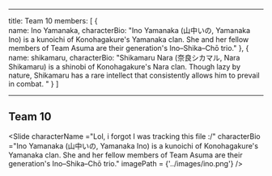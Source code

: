 
---
title: Team 10
members: [
    {   
        name: Ino Yamanaka,
        characterBio: "Ino Yamanaka (山中いの, Yamanaka Ino) is a kunoichi of Konohagakure's Yamanaka clan. She and her fellow members of Team Asuma are their generation's Ino–Shika–Chō trio." 
    },
    {
        name: shikamaru,
        characterBio: "Shikamaru Nara (奈良シカマル, Nara Shikamaru) is a shinobi of Konohagakure's Nara clan. Though lazy by nature, Shikamaru has a rare intellect that consistently allows him to prevail in combat. "
    }
    ]

---


## Team 10

<Slide 
characterName ="Lol, i forgot I was tracking this file :/" 
characterBio  ="Ino Yamanaka (山中いの, Yamanaka Ino) is a kunoichi of Konohagakure's Yamanaka clan. She and her fellow members of Team Asuma are their generation's Ino–Shika–Chō trio."
imagePath = {'../images/ino.png'}
/>